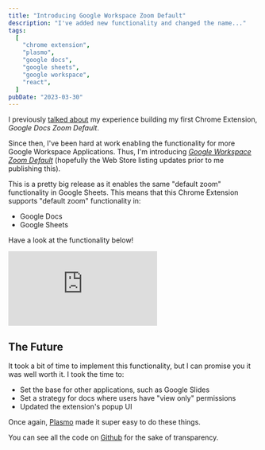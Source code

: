 ```yaml
---
title: "Introducing Google Workspace Zoom Default"
description: "I've added new functionality and changed the name..."
tags:
  [
    "chrome extension",
    "plasmo",
    "google docs",
    "google sheets",
    "google workspace",
    "react",
  ]
pubDate: "2023-03-30"
---
```



<NewExtensionNameBanner />

I previously [talked about](../02/my-first-chrome-extension.mdx) my experience building my first Chrome Extension,
_Google Docs Zoom Default_.

Since then, I've been hard at work enabling the functionality for more Google Workspace Applications. Thus, I'm
introducing _[Google Workspace Zoom Default][webstore]_ (hopefully the Web Store listing updates prior to me publishing
this).

This is a pretty big release as it enables the same "default zoom" functionality in Google Sheets. This means that this
Chrome Extension supports "default zoom" functionality in:

- Google Docs
- Google Sheets

Have a look at the functionality below!

<div class="youtubeWrapper">
  <iframe
    src="https://www.youtube.com/embed/ZbcpamEBEPU"
    title="YouTube video player"
    frameborder="0"
    allow="accelerometer; autoplay; clipboard-write; encrypted-media; gyroscope; picture-in-picture; web-share"
    allowfullscreen
  ></iframe>
</div>

## The Future

It took a bit of time to implement this functionality, but I can promise you it was well worth it. I took the time to:

- Set the base for other applications, such as Google Slides
- Set a strategy for docs where users have "view only" permissions
- Updated the extension's popup UI

Once again, [Plasmo](https://www.plasmo.com/) made it super easy to do these things.

You can see all the code on [Github][github] for the sake of transparency.

[webstore]: https://chrome.google.com/webstore/detail/google-docs-zoom-default/nflkcdlimipkgbacnfnhfecjgmojhklo
[github]: https://github.com/vernak2539/chrome-extension-google-doc-default-zoom

